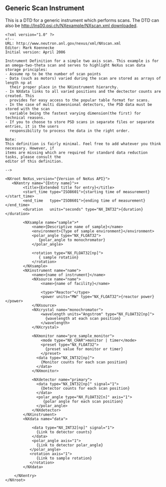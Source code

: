 == Generic Scan Instrument ==
This is a DTD for a generic instrument which performs scans. The DTD can also be [[http://lns00.psi.ch/NXexample/NXscan.xml downloaded]].
<pre>
<?xml version="1.0" ?>
<!--
URL: http://www.neutron.anl.gov/nexus/xml/NXscan.xml
Editor: Mark Koennecke
Initial version: April 2006

Instrument Definition for a simple two axis scan. This example is for 
an omega-two-theta scan and serves to highlight NeXus scan data storage principles:
- Assume np to be the number of scan points 
- Data (such as motors) varied during the scan are stored as arrays of length np at 
  their proper place in the NXinstrument hierarchy.
- In NXdata links to all varied positions and the dectector counts are created. This
  provides for easy access to the popular table format for scans. 
- In the case of multi dimesnional detectors, the PSD data must be stored with the scan 
  variable being the fastest varying dimension(the first) for technical reasons.
- If you to choose to store PSD scans in separate files or separate entries, it is the users
  responsibility to process the data in the right order.  

Note:
This definition is fairly minimal. Feel free to add whatever you think necessary. However, if
items are missing which are required for standard data reduction tasks, please consult the
editor of this definition.

-->

<NXroot NeXus_version="{Version of NeXus API}">
   <NXentry name="{Entry name}">+
        <title>{Extended title for entry}</title>
        <start_time type="ISO8601">{starting time of measurement}</start_time>
        <end_time   type="ISO8601">{ending time of measurement}</end_time>
        <duration   units="seconds" type="NX_INT32">{duration}</duration>

        <NXsample name="sample">*
            <name>{Descriptive name of sample}</name>
            <environment>{Type of sample environment}</environment>
            <polar_angle type="NX_FLOAT32">
               {polar_angle to monochromator}
            </polar_angle>

            <rotation type="NX_FLOAT32[np]">
               { sample rotation}
            </rotation>
        </NXsample>
        <NXinstrument name="name">
            <name>{name of instrument}</name>
            <NXsource name="name">
                <name>{name of facility}</name>

                <type>"Reactor"</type>
                <power units="MW" type="NX_FLOAT32">{reactor power}</power>
            </NXsource>
            <NXcrystal name="monochromator">
                <wavelength units="Angstrom" type="NX_FLOAT32[np]">
                  {wavelength at each scan position}
                </wavelength>
            </NXcrystal>

            <NXmonitor name="pre_sample_monitor">
                <mode type="NX_CHAR">monitor | timer</mode>
                <preset type="NX_FLOAT32">
                  {preset value for monitor or timer}
                </preset>
              <data type="NX_INT32[np]">
                {Monitor counts for each scan position}
              </data>
            </NXmonitor>

            <NXdetector name="primary">
              <data type="NX_INT32[np]" signal="1">
                {Detector counts for each scan position}
              </data>
              <polar_angle type="NX_FLOAT32[n]" axis="1">
                 {polar angle for each scan position}
              </polar_angle>
            </NXdetector>
        </NXinstrument>
        <NXdata name="data">

            <data type="NX_INT32[np]" signal="1">
              {Link to detector counts}
            </data>
            <polar_angle axis="1">
              {Link to detector polar_angle}
           </polar_angle>
           <rotation axis="1">
              {Link to sample rotation}
           </rotation>
        </NXdata>

    </NXentry>
</NXroot>
</pre>